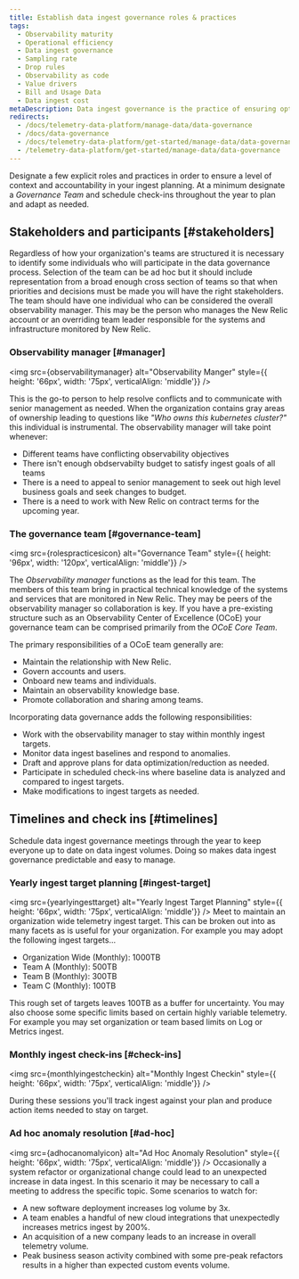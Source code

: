 ```yaml
---
title: Establish data ingest governance roles & practices
tags:
  - Observability maturity
  - Operational efficiency 
  - Data ingest governance
  - Sampling rate
  - Drop rules
  - Observability as code
  - Value drivers
  - Bill and Usage Data
  - Data ingest cost
metaDescription: Data ingest governance is the practice of ensuring optimal value for telemetry data collected. 
redirects:
  - /docs/telemetry-data-platform/manage-data/data-governance
  - /docs/data-governance
  - /docs/telemetry-data-platform/get-started/manage-data/data-governance
  - /telemetry-data-platform/get-started/manage-data/data-governance
---
```







Designate a few explicit roles and practices in order to ensure a level of context and accountability in your ingest planning.  At a minimum designate a *Governance Team* and schedule check-ins throughout the year to plan and adapt as needed.

## Stakeholders and participants [#stakeholders]

Regardless of how your organization's teams are structured it is necessary to identify some individuals who will participate in the data governance process.  Selection of the team can be ad hoc but it should include representation from a broad enough cross section of teams so that when priorities and decisions must be made you will have the right stakeholders.  The team should have one individual who can be considered the overall observability manager.  This may be the person who manages the New Relic account or an overriding team leader responsible for the systems and infrastructure monitored by New Relic.

### Observability manager [#manager]

<img src={observabilitymanager} alt="Observability Manger" style={{ height: '66px', width: '75px', verticalAlign: 'middle'}} />

This is the go-to person to help resolve conflicts and to communicate with senior management as needed.  When the organization contains gray areas of ownership leading to questions like *"Who owns this kubernetes cluster?"* this individual is instrumental.  The observability manager will take point whenever:

- Different teams have conflicting observability objectives
- There isn't enough obdservabilty budget to satisfy ingest goals of all teams
- There is a need to appeal to senior management to seek out high level business goals and seek changes to budget.
- There is a need to work with New Relic on contract terms for the upcoming year.

### The governance team [#governance-team]

<img src={rolespracticesicon} alt="Governance Team" style={{ height: '96px', width: '120px', verticalAlign: 'middle'}} />

The *Observability manager* functions as the lead for this team.  The members of this team bring in practical technical knowledge of the systems and services that are monitored in New Relic.  They may be peers of the observability manager so collaboration is key.
If you have a pre-existing structure such as an Observability Center of Excellence (OCoE) your governance team can be comprised primarily from the *OCoE Core Team*.

The primary responsibilities of a OCoE team generally are:

- Maintain the relationship with New Relic.
- Govern accounts and users.
- Onboard new teams and individuals.
- Maintain an observability knowledge base.
- Promote collaboration and sharing among teams.

Incorporating data governance adds the following responsibilities:

- Work with the observability manager to stay within monthly ingest targets. 
- Monitor data ingest baselines and respond to anomalies.
- Draft and approve plans for data optimization/reduction as needed.
- Participate in scheduled check-ins where baseline data is analyzed and compared to ingest targets.
- Make modifications to ingest targets as needed.

## Timelines and check ins [#timelines]

Schedule data ingest governance meetings through the year to keep everyone up to date on data ingest volumes. Doing so makes data ingest governance predictable and easy to manage. 

### Yearly ingest target planning [#ingest-target]
<img src={yearlyingesttarget} alt="Yearly Ingest Target Planning" style={{ height: '66px', width: '75px', verticalAlign: 'middle'}} />
Meet to maintain an organization wide telemetry ingest target.  This can be broken out into as many facets as is useful for your organization.  For example you may adopt the following ingest targets...

* Organization Wide (Monthly): 1000TB
* Team A (Monthly): 500TB
* Team B (Monthly): 300TB
* Team C (Monthly): 100TB

This rough set of targets leaves 100TB as a buffer for uncertainty. You may also choose some specific limits based on certain highly variable telemetry. For example you may set organization or team based limits on Log or Metrics ingest.
### Monthly ingest check-ins [#check-ins]
<img src={monthlyingestcheckin} alt="Monthly Ingest Checkin" style={{ height: '66px', width: '75px', verticalAlign: 'middle'}} />

During these sessions you'll track ingest against your plan and produce action items needed to stay on target.

### Ad hoc anomaly resolution [#ad-hoc]
<img src={adhocanomalyicon} alt="Ad Hoc Anomaly Resolution" style={{ height: '66px', width: '75px', verticalAlign: 'middle'}} />
Occasionally a system refactor or organizational change could lead to an unexpected increase in data ingest.  In this scenario it may be necessary to call a meeting to address the specific topic.  Some scenarios to watch for:

- A new software deployment increases log volume by 3x.
- A team enables a handful of new cloud integrations that unexpectedly increases metrics ingest by 200%.
- An acquisition of a new company leads to an increase in overall telemetry volume.
- Peak business season activity combined with some pre-peak refactors results in a higher than expected custom events volume.
